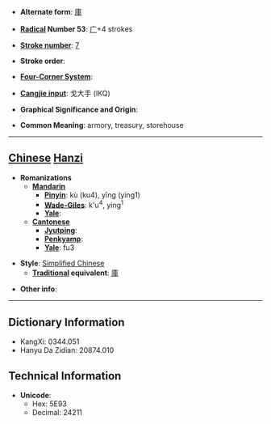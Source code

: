 * '''Alternate form''': [[庫]]

* '''[[Wiktionary:Chinese radical index| Radical]] Number 53''': [[Wiktionary:Chinese radical index 广|广]]+4 strokes

* '''[[Wiktionary:Chinese total strokes index|Stroke number]]''': [[Wiktionary:Chinese total strokes index 7|7]]

* '''Stroke order''': 

* '''[[Wiktionary:Chinese four corner index|Four-Corner System]]''': 

* '''[[Wiktionary:Chinese Cangjie index|Cangjie input]]''': 戈大手 (IKQ)

* '''Graphical Significance and Origin''': 

* '''Common Meaning''': armory, treasury, storehouse

----

== [[Chinese]] [[Hanzi]] ==

* '''Romanizations'''
** '''[[Mandarin]]'''
*** '''[[Pinyin]]''': kù (ku4), yīng (ying1)
*** '''[[Wade-Giles]]''': k'u<sup>4</sup>, ying<sup>1</sup>
*** '''[[Yale]]''': 
** '''[[Cantonese]]'''
*** '''[[Jyutping]]''':
*** '''[[Penkyamp]]''': 
*** '''[[Yale]]''': fu3

* '''Style''': [[Simplified Chinese]] 
** '''[[Traditional Chinese|Traditional]] equivalent''': [[庫]]

* '''Other info''': 

----

== Dictionary Information ==

* KangXi: 0344.051
* Hanyu Da Zidian: 20874.010

== Technical Information ==

* '''Unicode''':
** Hex: 5E93
** Decimal: 24211